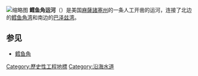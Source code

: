 [[File:CapeCodCanalEastEndAerial.jpg|缩略图]]
'''鳕鱼角运河'''（{{lang-en|Cape Cod Canal}}）是美国[[麻薩諸塞州|麻薩諸塞州]]的一条人工开凿的运河，连接了北边的[[鳕鱼角湾|鳕鱼角湾]]和南边的[[巴泽兹湾|巴泽兹湾]]。

==参见==
*[[鳕鱼角|鳕鱼角]]

[[Category:歷史性工程地標|Category:歷史性工程地標]]
[[Category:沿海水道|Category:沿海水道]]